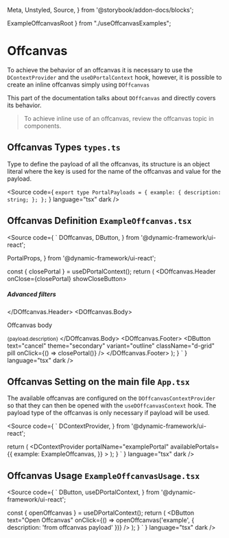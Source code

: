   Meta,
  Unstyled,
  Source,
} from '@storybook/addon-docs/blocks';

  ExampleOffcanvasRoot
} from "./useOffcanvasExamples";

# Offcanvas

To achieve the behavior of an offcanvas it is necessary to use the `DContextProvider` and the `useDPortalContext` hook,
however, it is possible to create an inline offcanvas simply using `DOffcanvas`

This part of the documentation talks about `DOffcanvas` and directly covers its behavior.

> To achieve inline use of an offcanvas, review the offcanvas topic in components.

<Meta title="Design System/Patterns/Offcanvas" />

## Offcanvas Types `types.ts`
Type to define the payload of all the offcanvas, its structure is an object literal
where the key is used for the name of the offcanvas and value for the payload.

<Source
  code={
    `
export type PortalPayloads = {
  example: {
    description: string;
  };
};
    `
  }
  language="tsx"
  dark
/>

## Offcanvas Definition `ExampleOffcanvas.tsx`

<Source
  code={
    `
  DOffcanvas,
  DButton,
} from '@dynamic-framework/ui-react';

  PortalProps,
} from '@dynamic-framework/ui-react';


  const { closePortal } = useDPortalContext();
  return (
    <DOffcanvas
      name="example"
      staticBackdrop={false}
      scrollable={false}
      openFrom="end"
    >
      <DOffcanvas.Header onClose={closePortal} showCloseButton>
        <h5 className="fw-bold">Advanced filters</h5>
      </DOffcanvas.Header>
      <DOffcanvas.Body>
        <p>Offcanvas body</p>
        <small>{payload.description}</small>
      </DOffcanvas.Body>
      <DOffcanvas.Footer>
        <DButton
          text="cancel"
          theme="secondary"
          variant="outline"
          className="d-grid"
          pill
          onClick={() => closePortal()}
        />
        <DButton text="ok" className="d-grid" pill />
      </DOffcanvas.Footer>
    </DOffcanvas>
  );
}
    `
  }
  language="tsx"
  dark
/>

## Offcanvas Setting on the main file `App.tsx`
The available offcanvas are configured on the `DOffcanvasContextProvider` so that they can
then be opened with the `useDOffcanvasContext` hook. The payload type of the offcanvas
is only necessary if payload will be used.

<Source
  code={
    `
  DContextProvider,
} from '@dynamic-framework/ui-react';



  return (
    <DContextProvider<OffcanvasPayloads>
      portalName="examplePortal"
      availablePortals={{
        example: ExampleOffcanvas,
      }}
    >
      <ExampleOffcanvasUsage />
    </DContextProvider>
  );
}
    `
  }
  language="tsx"
  dark
/>

## Offcanvas Usage `ExampleOffcanvasUsage.tsx`

<Source
  code={
    `
  DButton,
  useDPortalContext,
} from '@dynamic-framework/ui-react';


  const { openOffcanvas } = useDPortalContext<OffcanvasPayloads>();
  return (
    <DButton
      text="Open Offcanvas"
      onClick={() => openOffcanvas('example', { description: 'from offcanvas payload' })}
    />
  );
}
    `
  }
  language="tsx"
  dark
/>

<Unstyled>
  <div className="d-flex flex-column justify-content-end align-items-end">
    <ExampleOffcanvasRoot />
  </div>
</Unstyled>
